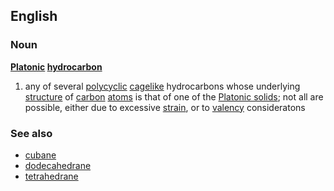 ==English==
===Noun===
{{wikipedia}}
'''[[Platonic]] [[hydrocarbon]]'''
#{{chemistry}} any of several [[polycyclic]] [[cage]]like hydrocarbons whose underlying [[structure]] of [[carbon]] [[atom]]s is that of one of the [[Platonic solid]]s; not all are possible, either due to excessive [[strain]], or to [[valency]] consideratons

===See also===
*[[cubane]]
*[[dodecahedrane]]
*[[tetrahedrane]]